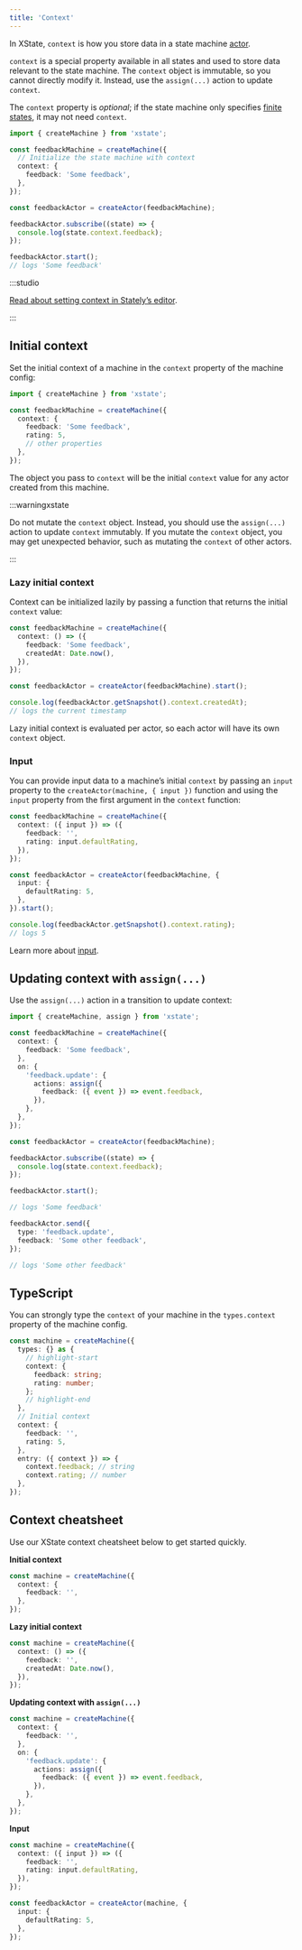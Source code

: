 ```yaml
---
title: 'Context'
---
```



In XState, `context` is how you store data in a state machine [actor](actors.mdx).

`context` is a special property available in all states and used to store data relevant to the state machine. The `context` object is immutable, so you cannot directly modify it. Instead, use the `assign(...)` action to update `context`.

The `context` property is _optional_; if the state machine only specifies [finite states](finite-states.mdx), it may not need `context`.

```ts
import { createMachine } from 'xstate';

const feedbackMachine = createMachine({
  // Initialize the state machine with context
  context: {
    feedback: 'Some feedback',
  },
});

const feedbackActor = createActor(feedbackMachine);

feedbackActor.subscribe((state) => {
  console.log(state.context.feedback);
});

feedbackActor.start();
// logs 'Some feedback'
```

:::studio

[Read about setting context in Stately’s editor](./editor-context.mdx).

:::

## Initial context

Set the initial context of a machine in the `context` property of the machine config:

```ts
import { createMachine } from 'xstate';

const feedbackMachine = createMachine({
  context: {
    feedback: 'Some feedback',
    rating: 5,
    // other properties
  },
});
```

The object you pass to `context` will be the initial `context` value for any actor created from this machine.

:::warningxstate

Do not mutate the `context` object. Instead, you should use the `assign(...)` action to update `context` immutably. If you mutate the `context` object, you may get unexpected behavior, such as mutating the `context` of other actors.

:::

### Lazy initial context

Context can be initialized lazily by passing a function that returns the initial `context` value:

```ts
const feedbackMachine = createMachine({
  context: () => ({
    feedback: 'Some feedback',
    createdAt: Date.now(),
  }),
});

const feedbackActor = createActor(feedbackMachine).start();

console.log(feedbackActor.getSnapshot().context.createdAt);
// logs the current timestamp
```

Lazy initial context is evaluated per actor, so each actor will have its own `context` object.

### Input

You can provide input data to a machine’s initial `context` by passing an `input` property to the `createActor(machine, { input })` function and using the `input` property from the first argument in the `context` function:

```ts
const feedbackMachine = createMachine({
  context: ({ input }) => ({
    feedback: '',
    rating: input.defaultRating,
  }),
});

const feedbackActor = createActor(feedbackMachine, {
  input: {
    defaultRating: 5,
  },
}).start();

console.log(feedbackActor.getSnapshot().context.rating);
// logs 5
```

Learn more about [input](input.mdx).

## Updating context with `assign(...)`

Use the `assign(...)` action in a transition to update context:

```ts
import { createMachine, assign } from 'xstate';

const feedbackMachine = createMachine({
  context: {
    feedback: 'Some feedback',
  },
  on: {
    'feedback.update': {
      actions: assign({
        feedback: ({ event }) => event.feedback,
      }),
    },
  },
});

const feedbackActor = createActor(feedbackMachine);

feedbackActor.subscribe((state) => {
  console.log(state.context.feedback);
});

feedbackActor.start();

// logs 'Some feedback'

feedbackActor.send({
  type: 'feedback.update',
  feedback: 'Some other feedback',
});

// logs 'Some other feedback'
```

## TypeScript

You can strongly type the `context` of your machine in the `types.context` property of the machine config.

```ts
const machine = createMachine({
  types: {} as {
    // highlight-start
    context: {
      feedback: string;
      rating: number;
    };
    // highlight-end
  },
  // Initial context
  context: {
    feedback: '',
    rating: 5,
  },
  entry: ({ context }) => {
    context.feedback; // string
    context.rating; // number
  },
});
```

## Context cheatsheet

Use our XState context cheatsheet below to get started quickly.

**Initial context**

```ts
const machine = createMachine({
  context: {
    feedback: '',
  },
});
```

**Lazy initial context**

```ts
const machine = createMachine({
  context: () => ({
    feedback: '',
    createdAt: Date.now(),
  }),
});
```

**Updating context with `assign(...)`**

```ts
const machine = createMachine({
  context: {
    feedback: '',
  },
  on: {
    'feedback.update': {
      actions: assign({
        feedback: ({ event }) => event.feedback,
      }),
    },
  },
});
```

**Input**

```ts
const machine = createMachine({
  context: ({ input }) => ({
    feedback: '',
    rating: input.defaultRating,
  }),
});

const feedbackActor = createActor(machine, {
  input: {
    defaultRating: 5,
  },
});
```
